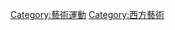 {{Category see also|浪漫主義藝術|现实主义 (艺术运动)}}

[[Category:藝術運動|Category:藝術運動]]
[[Category:西方藝術|Category:西方藝術]]
